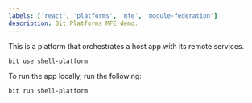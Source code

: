 ```yaml
---
labels: ['react', 'platforms', 'mfe', 'module-federation']
description: Bit Platforms MFE demo.
---
```


This is a platform that orchestrates a host app with its remote services.

```
bit use shell-platform 
```

To run the app locally, run the following:

```
bit run shell-platform 
```